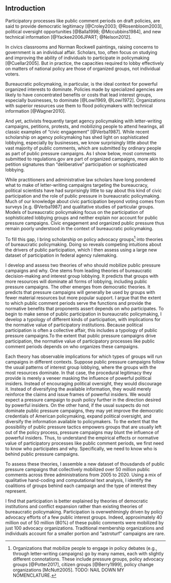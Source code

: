 ## Introduction {#why-intro}



Participatory processes like public comment periods on draft policies, are said to provide democratic legitimacy [@Croley2003; @Rosenbloom2003], political oversight opportunities [@Balla1998; @Mccubbins1984],  and new technical information [@Yackee2006JPART; @Nelson2012]. 

In civics classrooms and Norman Rockwell paintings, raising concerns to government is an individual affair. Scholars, too, often focus on studying and improving the ability of individuals to participate in policymaking [@Cuellar2005]. But in practice, the capacities required to lobby effectively on matters of national policy are those of organized groups, not individual voters.

<!--PUZZLE-->
Bureaucratic policymaking, in particular, is the ideal context for powerful organized interests to dominate. Policies made by specialized agencies are likely to have concentrated benefits or costs that lead interest groups, especially businesses, to dominate [@Lowi1969, @Lowi1972].  Organizations with superior resources use them to flood policymakers with technical information [@Wagner2010].

And yet, activists frequently target agency policymaking with letter-writing campaigns, petitions, protests,
and mobilizing people to attend hearings, all classic examples of "civic engagement" [@Verba1987]. While recent scholarship on agency policymaking has shed light on sophisticated lobbying, especially by businesses, we know surprisingly little about the vast majority of public comments, which are submitted by ordinary people as part of public pressure campaigns. As I show below, most comments submitted to regulations.gov are part of organized campaigns, more akin to petition signatures than "deliberative" participation or sophisticated lobbying.


While practitioners and administrative law scholars have long pondered
what to make of letter-writing campaigns targeting the bureaucracy, political scientists have had
surprisingly little to say about this kind of civic participation and the role of public pressure in bureaucratic policymaking. Much of our knowledge about civic participation beyond voting comes from surveys [e.g. @Verba1987] and qualitative studies of particular groups. 
Models of bureaucratic policymaking focus on the participation of sophisticated lobbying groups and neither explain nor account for public pressure campaigns.
Civic engagement and organized public pressure thus remain poorly understood in the context of bureaucratic policymaking. 

To fill this gap, I bring scholarship on policy advocacy groups^[Organizations that mobilize people to engage in policy debates (e.g., through letter-writing campaigns) go by many names, each with slightly different connotations. These include pressure groups, policy advocacy groups [@Potter2017], citizen groups [@Berry1999], policy change organizations [McNutt2005]. TODO: NAIL DOWN MY NOMENCLATURE.] into theories of bureaucratic policymaking. Doing so reveals competing intuitions about the drivers of public participation, which I then assess using a large new dataset of participation in federal agency rulemaking. 

I develop and assess two theories of who should mobilize public pressure campaigns and why.  One stems from leading theories of bureaucratic decision-making and interest group lobbying. It predicts that groups with more resources will dominate all forms of lobbying, including public pressure campaigns. The other emerges from democratic theories. It predicts that pressure campaigns will generally be used by groups with fewer material resources but more popular support. <!--Schattschneider1975 Kollman1998--> I argue that the extent to which public comment periods serve the functions and provide the normative benefits that proponents assert depends on who participates. To begin to make sense of public participation in bureaucratic policymaking, I develop a typology of different kinds of participation, with implications for the normative value of participatory institutions. Because political participation is often a collective affair, this includes a typology of public pressure campaigns.To the extent that public pressure campaigns drive participation, the normative value of participatory processes like public comment periods depends on who organizes these campaigns. 

Each theory has observable implications for which types of groups will run campaigns in different contexts. Suppose public pressure campaigns follow the usual patterns of interest group lobbying, where the groups with the most resources dominate. In that case, the procedural legitimacy they provide is merely a veneer masking the influence of powerful political insiders. Instead of encouraging political oversight, they would discourage it. Instead of diversifying the available information, they would merely reinforce the claims and issue frames of powerful insiders. We would expect a pressure campaign to push policy further in the direction desired by powerful insiders.
On the other hand, if the usual suspects do not dominate public pressure campaigns, they may yet improve the democratic credentials of American policymaking, expand political oversight, and diversify the information available to policymakers. To the extent that the possibility of public pressure tactics empowers groups that are usually left out of the policy process, pressure campaigns may blunt the influence of powerful insiders.
Thus, to understand the empirical effects or normative value of participatory processes like public comment periods, we first need to know who participates and why. Specifically, we need to know who is behind public pressure campaigns.


To assess these theories, I assemble a new dataset of thousdands of public pressure campaigns that collectively mobilized over 50 million public comments across three administrations from 2005 to 2020. Using a mix of qualitative hand-coding and computational text analysis, I identify the coalitions of groups behind each campaign and the type of interest they represent. 

I find that participation is better explained by theories of democratic institutions and conflict expansion rather than existing theories of bureaucratic policymaking. Participation is overwehlmingly driven by policy advocacy efforts of a few public interest groups. Indeed, approximately 40 million out of 50 million (80%) of these public comments were mobilized by just 100 advocacy organizations. Traditional membership organizations and individuals account for a smaller portion and "astroturf" campaigns are rare.  

<!--broaden public participation, political oversight, and relevant information--and their ultimate impact on policy depends on who organizes them. If 
<!--Observers often ask how effective public pressure campaigns are. From a political science perspective, the question is 
Increasing civic engagement, oversight, and information,-->

